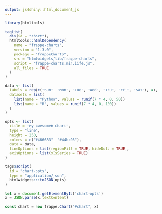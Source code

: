 ```yaml
---
output: js4shiny::html_document_js
---
```


```r
library(htmltools)

tagList(
  div(id = "chart"),
  htmltools::htmlDependency(
    name = "frappe-charts",
    version = "1.3.0",
    package = "frappeCharts",
    src = "htmlwidgets/lib/frappe-charts",
    script = "frappe-charts.min.iife.js",
    all_files = TRUE
  )
)
```

```r
data <- list(
  labels = rep(c("Sun", "Mon", "Tue", "Wed", "Thu", "Fri", "Sat"), 4),
  datasets = list(
    list(name = "Python", values = runif(7 * 4, 0, 50)),
    list(name = "R", values = runif(7 * 4, 0, 100))
  )
)

opts <- list(
  title = "My AwesomeR Chart",
  type = "line",
  height = 250,
  colors = c("#466683", "#44bc96"),
  data = data,
  lineOptions = list(regionFill = TRUE, hideDots = TRUE),
  axisOptions = list(xIsSeries = TRUE)
)

tags$script(
  id = "chart-opts",
  type = "application/json",
  htmlwidgets:::toJSON(opts)
)
```

```js
let x = document.getElementById('chart-opts')
x = JSON.parse(x.textContent)

const chart = new frappe.Chart("#chart", x)
```
